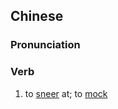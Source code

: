 {{also|嘲讽}}
==Chinese==
{{zh-forms|s=嘲讽}}

===Pronunciation===
{{zh-pron
|m=cháo讽
|cat=v
}}

===Verb===
{{zh-verb}}

# to [[sneer]] at; to [[mock]]